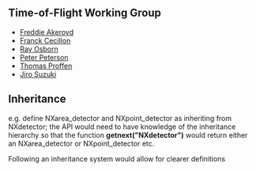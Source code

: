 ==Time-of-Flight Working Group==
*[[User:Freddie Akeroyd|Freddie Akeroyd]]
*[[User:Franck Cecillon|Franck Cecillon]]
*[[User:Ray Osborn|Ray Osborn]]
*[[User:Peter Peterson|Peter Peterson]]
*[[User:Thomas Proffen|Thomas Proffen]]
*[[User:Jiro Suzuki|Jiro Suzuki]]



== Inheritance ==

e.g. define NXarea_detector and NXpoint_detector as inheriting from NXdetector; the API would need to have knowledge of the inheritance hierarchy so that the function '''getnext("NXdetector")''' would return either an NXarea_detector or NXpoint_detector etc.

Following an inheritance system would allow for clearer definitions